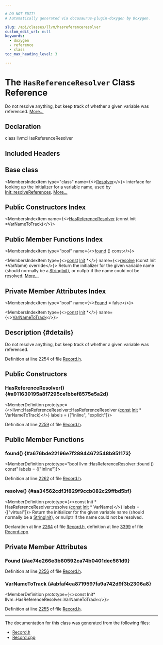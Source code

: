 ```yaml
---

# DO NOT EDIT!
# Automatically generated via docusaurus-plugin-doxygen by Doxygen.

slug: /api/classes/llvm/hasreferenceresolver
custom_edit_url: null
keywords:
  - doxygen
  - reference
  - class
toc_max_heading_level: 3

---
```





# The `HasReferenceResolver` Class Reference

<DoxygenPage pluginConfig={pluginConfig}>

Do not resolve anything, but keep track of whether a given variable was referenced. <a href="#details">More...</a>

## Declaration

<CodeBlock>class llvm::HasReferenceResolver</CodeBlock>

## Included Headers

<IncludesList>
<IncludesListItem
  filePath="llvm/TableGen/Record.h"
  permalink="/docs/api/files/include/include/llvm/include/llvm/tablegen/record-h"
  isLocal="true" />
</IncludesList>

## Base class

<MembersIndex>

<MembersIndexItem
  type="class"
  name={<><a href="/docs/api/classes/llvm/resolver">Resolver</a></>}>
Interface for looking up the initializer for a variable name, used by <a href="/docs/api/classes/llvm/init/#a00581957c4bb1587a458c3fbf4326f7a">Init::resolveReferences</a>. <a href="/docs/api/classes/llvm/resolver/#details">More...</a>
</MembersIndexItem>

</MembersIndex>

## Public Constructors Index

<MembersIndex>

<MembersIndexItem
  name={<><a href="#a911630195a8f7295ce1bbef8575e5a2d">HasReferenceResolver</a> (const Init &#42;VarNameToTrack)</>}>
</MembersIndexItem>

</MembersIndex>

## Public Member Functions Index

<MembersIndex>

<MembersIndexItem
  type="bool"
  name={<><a href="#a676bde22196e7f28944672548b951173">found</a> () const</>}>
</MembersIndexItem>

<MembersIndexItem
  type={<><a href="/docs/api/files/lib/lib/target/lib/target/aarch64/aarch64promoteconstant-cpp/#a90f8350fecae261c25be85d38b451bff">const</a> <a href="/docs/api/classes/llvm/init">Init</a> &#42;</>}
  name={<><a href="#aa34562cdf3f829f9ccb082c29ffbd5bf">resolve</a> (const Init &#42;VarName) override</>}>
Return the initializer for the given variable name (should normally be a <a href="/docs/api/classes/llvm/stringinit">StringInit</a>), or nullptr if the name could not be resolved. <a href="#aa34562cdf3f829f9ccb082c29ffbd5bf">More...</a>
</MembersIndexItem>

</MembersIndex>

## Private Member Attributes Index

<MembersIndex>

<MembersIndexItem
  type="bool"
  name={<><a href="#ae74e266e3b60592ca74b0401dec561d9">Found</a> = false</>}>
</MembersIndexItem>

<MembersIndexItem
  type={<><a href="/docs/api/files/lib/lib/target/lib/target/aarch64/aarch64promoteconstant-cpp/#a90f8350fecae261c25be85d38b451bff">const</a> <a href="/docs/api/classes/llvm/init">Init</a> &#42;</>}
  name={<><a href="#abfaf4ea8719597fa9a742d9f3b2306a8">VarNameToTrack</a></>}>
</MembersIndexItem>

</MembersIndex>

## Description {#details}

Do not resolve anything, but keep track of whether a given variable was referenced.

Definition at line 2254 of file <a href="/docs/api/files/include/include/llvm/include/llvm/tablegen/record-h">Record.h</a>.

<SectionDefinition>

## Public Constructors

### HasReferenceResolver() {#a911630195a8f7295ce1bbef8575e5a2d}

<MemberDefinition
  prototype={<>llvm::HasReferenceResolver::HasReferenceResolver (<a href="/docs/api/files/lib/lib/target/lib/target/aarch64/aarch64promoteconstant-cpp/#a90f8350fecae261c25be85d38b451bff">const</a> <a href="/docs/api/classes/llvm/init">Init</a> &#42; VarNameToTrack)</>}
  labels = {["inline", "explicit"]}>

Definition at line <a href="/docs/api/files/include/include/llvm/include/llvm/tablegen/record-h/#l02259">2259</a> of file <a href="/docs/api/files/include/include/llvm/include/llvm/tablegen/record-h">Record.h</a>.
</MemberDefinition>

</SectionDefinition>

<SectionDefinition>

## Public Member Functions

### found() {#a676bde22196e7f28944672548b951173}

<MemberDefinition
  prototype="bool llvm::HasReferenceResolver::found () const"
  labels = {["inline"]}>

Definition at line <a href="/docs/api/files/include/include/llvm/include/llvm/tablegen/record-h/#l02262">2262</a> of file <a href="/docs/api/files/include/include/llvm/include/llvm/tablegen/record-h">Record.h</a>.
</MemberDefinition>

### resolve() {#aa34562cdf3f829f9ccb082c29ffbd5bf}

<MemberDefinition
  prototype={<>const Init &#42; HasReferenceResolver::resolve (<a href="/docs/api/files/lib/lib/target/lib/target/aarch64/aarch64promoteconstant-cpp/#a90f8350fecae261c25be85d38b451bff">const</a> <a href="/docs/api/classes/llvm/init">Init</a> &#42; VarName)</>}
  labels = {["virtual"]}>
Return the initializer for the given variable name (should normally be a <a href="/docs/api/classes/llvm/stringinit">StringInit</a>), or nullptr if the name could not be resolved.

Declaration at line <a href="/docs/api/files/include/include/llvm/include/llvm/tablegen/record-h/#l02264">2264</a> of file <a href="/docs/api/files/include/include/llvm/include/llvm/tablegen/record-h">Record.h</a>, definition at line <a href="/docs/api/files/lib/lib/tablegen/record-cpp/#l03399">3399</a> of file <a href="/docs/api/files/lib/lib/tablegen/record-cpp">Record.cpp</a>.
</MemberDefinition>

</SectionDefinition>

<SectionDefinition>

## Private Member Attributes

### Found {#ae74e266e3b60592ca74b0401dec561d9}

<MemberDefinition
  prototype="bool llvm::HasReferenceResolver::Found = false">

Definition at line <a href="/docs/api/files/include/include/llvm/include/llvm/tablegen/record-h/#l02256">2256</a> of file <a href="/docs/api/files/include/include/llvm/include/llvm/tablegen/record-h">Record.h</a>.
</MemberDefinition>

### VarNameToTrack {#abfaf4ea8719597fa9a742d9f3b2306a8}

<MemberDefinition
  prototype={<>const Init&#42; llvm::HasReferenceResolver::VarNameToTrack</>}>

Definition at line <a href="/docs/api/files/include/include/llvm/include/llvm/tablegen/record-h/#l02255">2255</a> of file <a href="/docs/api/files/include/include/llvm/include/llvm/tablegen/record-h">Record.h</a>.
</MemberDefinition>

</SectionDefinition>

<hr/>

The documentation for this class was generated from the following files:

<ul>
<li><a href="/docs/api/files/include/include/llvm/include/llvm/tablegen/record-h">Record.h</a></li>
<li><a href="/docs/api/files/lib/lib/tablegen/record-cpp">Record.cpp</a></li>
</ul>

</DoxygenPage>
